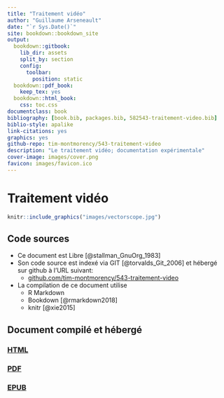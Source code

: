 ```yaml
--- 
title: "Traitement vidéo"
author: "Guillaume Arseneault"
date: "`r Sys.Date()`"
site: bookdown::bookdown_site
output:
  bookdown::gitbook:
    lib_dir: assets
    split_by: section
    config:
      toolbar:
        position: static
  bookdown::pdf_book:
    keep_tex: yes
  bookdown::html_book:
    css: toc.css
documentclass: book
bibliography: [book.bib, packages.bib, 582543-traitement-video.bib]
biblio-style: apalike
link-citations: yes
graphics: yes
github-repo: tim-montmorency/543-traitement-video
description: "Le traitement vidéo; documentation expérimentale"
cover-image: images/cover.png
favicon: images/favicon.ico
---
```

# Traitement vidéo

```r
knitr::include_graphics("images/vectorscope.jpg")
```

## Code sources

* Ce document est Libre [@stallman_GnuOrg_1983] 
* Son code source est indexé via GIT [@torvalds_Git_2006] et hébergé sur github à l'URL suivant:
	* [github.com/tim-montmorency/543-traitement-video](https://github.com/tim-montmorency/543-traitement-video){target="_blank"}
* La compilation de ce document utilise 
	* R Markdown  
	* Bookdown [@rmarkdown2018]
	* knitr [@xie2015]

## Document compilé et hébergé
### [HTML](https://tim-montmorency.com/543-traitement-video/){target="_blank"}
###	[PDF](https://tim-montmorency.com/543-traitement-video/traitement-video.pdf){target="_blank"}
### [EPUB](https://tim-montmorency.com/543-traitement-video/traitement-video.epub){target="_blank"}